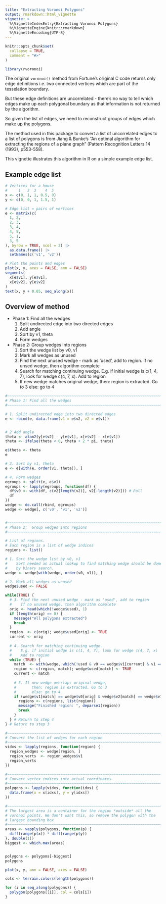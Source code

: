```yaml
---
title: "Extracting Voronoi Polygons"
output: rmarkdown::html_vignette
vignette: >
  %\VignetteIndexEntry{Extracting Voronoi Polygons}
  %\VignetteEngine{knitr::rmarkdown}
  %\VignetteEncoding{UTF-8}
---
```


```r
knitr::opts_chunk$set(
  collapse = TRUE,
  comment = "#>"
)
```

```r
library(rvoronoi)
```

The original `voronoi()` method from Fortune's original C code returns only edge definitions 
i.e. two connected vertices which are part of the tesselation boundary.

But these edge definitions are uncorrelated - there's no way to tell which edges
make up each polygonal boundary as that information is not returned 
by the algorithm.

So given the list of edges, we need to reconstruct groups of edges which
make up the polygons.

The method used in this package to convert a list of uncorrelated edges to 
a list of polygons is from Jiang & Bunke's "An optimal 
algorithm for extracting the regions of a plane graph" (Pattern Recognition
Letters 14 (1993), p553-558).

This vignette illustrates this algorithm in R on a simple example edge list.


## Example edge list

```r
# Vertices for a house
#     1   2  3    4  5
x <- c(0, 1, 1, 0.5, 0)
y <- c(0, 0, 1, 1.5, 1)

# Edge list = pairs of vertices
e <- matrix(c(
  1, 2, 
  2, 3, 
  3, 4, 
  4, 5, 
  5, 1,
  3, 5
), byrow = TRUE, ncol = 2) |>
  as.data.frame() |>
  setNames(c('v1', 'v2'))

# Plot the points and edges
plot(x, y, axes = FALSE, ann = FALSE)
segments(
  x[e$v1], y[e$v1],
  x[e$v2], y[e$v2]
)
text(x, y + 0.05, seq_along(x))
```

## Overview of method

* Phase 1: Find all the wedges
    1. Split undirected edge into two directed edges
    2. Add angle 
    3. Sort by v1, theta
    4. Form wedges
* Phase 2:  Group wedges into regions
    1. Sort the wedge list by v0, v1
    2. Mark all wedges as unused
    3. Find the next unused wedge - mark as 'used', add to region. If no unsed wedge, then algorithm complete
    4. Search for matching continuing wedge. E.g. if initial wedge is c(1, 4, 7), look for wedge c(4, 7, x). Add to region
    5. If new wedge matches original wedge, then: region is extracted. Go to 3 else: go to 4
    
```r
#~~~~~~~~~~~~~~~~~~~~~~~~~~~~~~~~~~~~~~~~~~~~~~~~~~~~~~~~~~~~~~~~~~~~~~~~~~~~
# Phase 1: Find all the wedges
#~~~~~~~~~~~~~~~~~~~~~~~~~~~~~~~~~~~~~~~~~~~~~~~~~~~~~~~~~~~~~~~~~~~~~~~~~~~~

# 1. Split undirected edge into two directed edges
e <- rbind(e, data.frame(v1 = e$v2, v2 = e$v1))


# 2 Add angle 
theta <- atan2(y[e$v2] - y[e$v1], x[e$v2] - x[e$v1])
theta <- ifelse(theta < 0, theta + 2 * pi, theta)

e$theta <- theta
e

# 3. Sort by v1, theta
e <- e[with(e, order(v1, theta)), ]

# 4. Form wedges
egroups <- split(e, e$v1)
egroups <- lapply(egroups, function(df) {
  df$v0 <- with(df, c(v2[length(v2)], v2[-length(v2)])) # Roll
  df
})
wedge <- do.call(rbind, egroups)
wedge <- wedge[, c('v0', 'v1', 'v2')]


#~~~~~~~~~~~~~~~~~~~~~~~~~~~~~~~~~~~~~~~~~~~~~~~~~~~~~~~~~~~~~~~~~~~~~~~~~~~~
# Phase 2:  Group wedges into regions
#~~~~~~~~~~~~~~~~~~~~~~~~~~~~~~~~~~~~~~~~~~~~~~~~~~~~~~~~~~~~~~~~~~~~~~~~~~~~

# List of regions.
# Each region is a list of wedge indices
regions <- list()

# 1. Sort the wedge list by v0, v1
#    Sort needed as actual lookup to find matching wedge should be done 
#    by binary search.
wedge <- wedge[with(wedge, order(v0, v1)), ]

# 2. Mark all wedges as unused
wedge$used <- FALSE

while(TRUE) {
  # 3. Find the next unused wedge - mark as 'used', add to region
  #    If no unused wedge, then algorithm complete
  orig <- head(which(!wedge$used), 1)
  if (length(orig) == 0) {
    message("All polygons extracted")
    break
  }
  region  <- c(orig); wedge$used[orig] <- TRUE
  current <- orig
  
  # 4. Search for matching continuing wedge.
  #    E.g. if initial wedge is c(1, 4, 7), look for wedge c(4, 7, x)
  #    Add to region
  while (TRUE) {
    match  <- with(wedge, which(!used & v0 == wedge$v1[current] & v1 == wedge$v2[current]))
    region <- c(region, match); wedge$used[match] <- TRUE
    current <- match
    
    # 5. If new wedge overlaps original wedge, 
    #       then: region is extracted. Go to 3
    #       else: go to 4
    if (wedge$v1[match] == wedge$v0[orig] & wedge$v2[match] == wedge$v1[orig]) {
      regions <- c(regions, list(region))
      message("Finished region: ", deparse1(region))
      break
    }
  } # Return to step 4
} # Return to step 3

#~~~~~~~~~~~~~~~~~~~~~~~~~~~~~~~~~~~~~~~~~~~~~~~~~~~~~~~~~~~~~~~~~~~~~~~~~~~~
# Convert the list of wedges for each region
#~~~~~~~~~~~~~~~~~~~~~~~~~~~~~~~~~~~~~~~~~~~~~~~~~~~~~~~~~~~~~~~~~~~~~~~~~~~~
vidxs <- lapply(regions, function(region) {
  region_wedges <- wedge[region, ]
  region_verts  <- region_wedges$v1
  region_verts
})

#~~~~~~~~~~~~~~~~~~~~~~~~~~~~~~~~~~~~~~~~~~~~~~~~~~~~~~~~~~~~~~~~~~~~~~~~~~~~
# Convert vertex indices into actual coordinates
#~~~~~~~~~~~~~~~~~~~~~~~~~~~~~~~~~~~~~~~~~~~~~~~~~~~~~~~~~~~~~~~~~~~~~~~~~~~~
polygons <- lapply(vidxs, function(idxs) {
  data.frame(x = x[idxs], y = y[idxs])
})

#~~~~~~~~~~~~~~~~~~~~~~~~~~~~~~~~~~~~~~~~~~~~~~~~~~~~~~~~~~~~~~~~~~~~~~~~~~~~
# The largest area is a container for the region *outside* all the 
# voronoi points. We don't want this, so remove the polygon with the 
# largest bounding box
#~~~~~~~~~~~~~~~~~~~~~~~~~~~~~~~~~~~~~~~~~~~~~~~~~~~~~~~~~~~~~~~~~~~~~~~~~~~~
areas <- vapply(polygons, function(p) {
  diff(range(p$x)) * diff(range(p$y))
}, double(1))
biggest <- which.max(areas)  


polygons <- polygons[-biggest]
polygons
```


```r
plot(x, y, ann = FALSE, axes = FALSE)

cols <- terrain.colors(length(polygons))

for (i in seq_along(polygons)) {
  polygon(polygons[[i]], col = cols[i])
}
```










